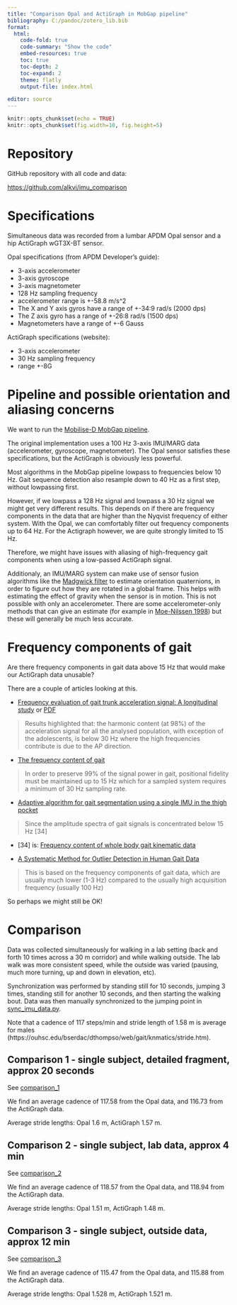 ```yaml
---
title: "Comparison Opal and ActiGraph in MobGap pipeline"
bibliography: C:/pandoc/zotero_lib.bib
format: 
  html:
    code-fold: true
    code-summary: "Show the code"
    embed-resources: true
    toc: true
    toc-depth: 2
    toc-expand: 2
    theme: flatly
    output-file: index.html

editor: source
---
```


```r
knitr::opts_chunk$set(echo = TRUE)
knitr::opts_chunk$set(fig.width=10, fig.height=5) 

```

# Repository

GitHub repository with all code and data:

[https://github.com/alkvi/imu_comparison](https://github.com/alkvi/imu_comparison)

# Specifications

Simultaneous data was recorded from a lumbar APDM Opal sensor and a hip ActiGraph wGT3X-BT sensor.

Opal specifications (from APDM Developer's guide):

- 3-axis accelerometer
- 3-axis gyroscope
- 3-axis magnetometer
- 128 Hz sampling frequency
- accelerometer range is +-58.8 m/s^2
- The X and Y axis gyros have a range of +-34:9 rad/s (2000 dps)
- The Z axis gyro has a range of +-26:8 rad/s (1500 dps)
- Magnetometers have a range of +-6 Gauss

ActiGraph specifications (website):

- 3-axis accelerometer
- 30 Hz sampling frequency
- range +-8G

# Pipeline and possible orientation and aliasing concerns

We want to run the [Mobilise-D MobGap pipeline](https://github.com/mobilise-d/mobgap).

The original implementation uses a 100 Hz 3-axis IMU/MARG data (accelerometer, gyroscope, magnetometer). The Opal sensor satisfies these specifications, but the ActiGraph is obviously less powerful.

Most algorithms in the MobGap pipeline lowpass to frequencies below 10 Hz. Gait sequence detection also resample down to 40 Hz as a first step, without lowpassing first.

However, if we lowpass a 128 Hz signal and lowpass a 30 Hz signal we might get very different results. This depends on if there are frequency components in the data that are higher than the Nyqvist frequency of either system. With the Opal, we can comfortably filter out frequency components up to 64 Hz. For the Actigraph however, we are quite strongly limited to 15 Hz.

Therefore, we might have issues with aliasing of high-frequency gait components when using a low-passed ActiGraph signal.

Additionaly, an IMU/MARG system can make use of sensor fusion algorithms like the [Madgwick filter](https://doi.org/10.1109/ICORR.2011.5975346) to estimate orientation quaternions, in order to figure out how they are rotated in a global frame. This helps with estimating the effect of gravity when the sensor is in motion. This is not possible with only an accelerometer. There are some accelerometer-only methods that can give an estimate (for example in [Moe-Nilssen 1998](https://doi.org/10.1016/S0268-0033(98)00089-8)) but these will generally be much less accurate.

# Frequency components of gait

Are there frequency components in gait data above 15 Hz that would make our ActiGraph data unusable?

There are a couple of articles looking at this.

- [Frequency evaluation of gait trunk acceleration signal: A longitudinal study](https://doi.org/10.1016/j.gaitpost.2017.07.057) or [PDF](https://www.esb-ita.it/wp-content/uploads/2017/09/G16_Tamburini_ESBITA2017.pdf)

> Results highlighted that: the harmonic content (at 98%) of the acceleration signal for all the analysed population, with exception of the adolescents, is below 30 Hz where the high frequencies contribute is due to the AP direction.

- [The frequency content of gait](https://doi.org/10.1016/0021-9290(85)90043-0)

> In order to preserve 99% of the signal power in gait, positional fidelity must be maintained up to 15 Hz which for a sampled system requires a minimum of 30 Hz sampling rate.

- [Adaptive algorithm for gait segmentation using a single IMU in the thigh pocket](https://doi.org/10.1109/JSEN.2022.3177951)

> Since the amplitude spectra of gait signals is concentrated below 15 Hz [34]

- [34] is: [Frequency content of whole body gait kinematic data](https://doi.org/10.1109/86.296343)

- [A Systematic Method for Outlier Detection in Human Gait Data](https://doi.org/10.1109/ICORR55369.2022.9896411)

> This is based on the frequency components of gait data, which are usually much lower (1-3 Hz) compared to the usually high acquisition frequency (usually 100 Hz)

So perhaps we might still be OK!

# Comparison

Data was collected simultaneously for walking in a lab setting (back and forth 10 times across a 30 m corridor) and while walking outside. The lab walk was more consistent speed, while the outside was varied (pausing, much more turning, up and down in elevation, etc).

Synchronization was performed by standing still for 10 seconds, jumping 3 times, standing still for another 10 seconds, and then starting the walking bout. Data was then manually synchronized to the jumping point in [sync_imu_data.py](link).

Note that a cadence of 117 steps/min and stride length of 1.58 m is average for males (https://ouhsc.edu/bserdac/dthompso/web/gait/knmatics/stride.htm).

## Comparison 1 - single subject, detailed fragment, approx 20 seconds

See [comparison_1](comparison_1_detail.html)

We find an average cadence of 117.58 from the Opal data, and 116.73 from the ActiGraph data.

Average stride lengths: Opal 1.6 m, ActiGraph 1.57 m.

## Comparison 2 - single subject, lab data, approx 4 min

See [comparison_2](comparison_2_lab.html)

We find an average cadence of 118.57 from the Opal data, and 118.94 from the ActiGraph data.

Average stride lengths: Opal 1.51 m, ActiGraph 1.48 m.

## Comparison 3 - single subject, outside data, approx 12 min

See [comparison_3](comparison_3_outside.html)

We find an average cadence of 115.47 from the Opal data, and 115.88 from the ActiGraph data.

Average stride lengths: Opal 1.528 m, ActiGraph 1.521 m.
